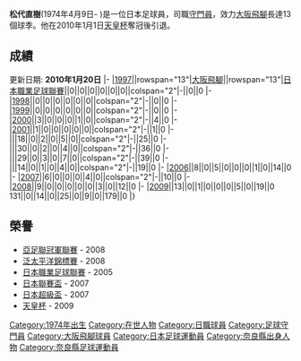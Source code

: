 {{Infobox Football biography
| playername          = 松代直樹
| fullname            = 松代直樹
| image               = 
| dateofbirth         = {{birth date and age|1974|4|9}}
| cityofbirth         = [[奈良市|奈良市]]
| countryofbirth      = [[日本|日本]]
| height              = {{height|m=1.81}}
| currentclub         = 退休
| clubnumber          = 
| position            = [[守門員|守門員]]
| youthyears          = 1993-1996
| youthclubs          = 天理大學
| years               = 1997-2009
| clubs               = [[大阪飛腳|大阪飛腳]]
| caps(goals)         = 131 {{0}}{{0}}(0)
| nationalyears       =
| nationalteam        =
| nationalcaps(goals) = 
| pcupdate            = 2010年1月20日
| ntupdate            = 
}}
'''松代直樹'''(1974年4月9日- )是一位日本足球員，司職[[守門員|守門員]]，效力[[大阪飛腳|大阪飛腳]]長達13個球季。他在2010年1月1日[[天皇杯|天皇杯]]奪冠後引退。
== 成績 ==
更新日期: '''2010年1月20日'''
{{Football player statistics 1|YY}}
{{Football player statistics 2|JPN|YY}}
|-
|[[1997年日本職業足球聯賽|1997]]||rowspan="13"|[[大阪飛腳|大阪飛腳]]||rowspan="13"|[[日本職業足球聯賽|日本職業足球聯賽]]||0||0||0||0||0||0||colspan="2"|-||0||0
|-
|[[1998年日本職業足球聯賽|1998]]||0||0||0||0||0||0||colspan="2"|-||0||0
|-
|[[1999年日本職業足球聯賽|1999]]||0||0||0||0||0||0||colspan="2"|-||0||0
|-
|[[2000年日本職業足球聯賽|2000]]||3||0||0||0||1||0||colspan="2"|-||4||0
|-
|[[2001年日本職業足球聯賽|2001]]||1||0||0||0||0||0||colspan="2"|-||1||0
|-
|{{tsl|en|J. League 2002|2002年日本職業足球聯賽|2002}}||18||0||2||0||5||0||colspan="2"|-||25||0
|-
|{{tsl|en|J. League 2003|2003年日本職業足球聯賽|2003}}||30||0||2||0||4||0||colspan="2"|-||36||0
|-
|{{tsl|en|J. League 2004|2004年日本職業足球聯賽|2004}}||29||0||3||0||7||0||colspan="2"|-||39||0
|-
|{{tsl|en|J. League 2005|2005年日本職業足球聯賽|2005}}||14||0||1||0||4||0||colspan="2"|-||19||0
|-
|[[2006年日本職業足球聯賽|2006]]||8||0||5||0||0||0||1||0||14||0
|-
|[[2007年日本職業足球聯賽|2007]]||6||0||0||0||4||0||colspan="2"|-||10||0
|-
|[[2008年日本職業足球聯賽|2008]]||9||0||0||0||0||0||3||0||12||0
|-
|[[2009年日本職業足球聯賽|2009]]||13||0||1||0||0||0||5||0||19||0
{{Football player statistics 5}}131||0||14||0||25||0||9||0||179||0
|}

== 榮譽 ==
* [[亞足聯冠軍聯賽|亞足聯冠軍聯賽]] - 2008
* [[泛太平洋錦標賽|泛太平洋錦標賽]] - 2008
* [[日本職業足球聯賽|日本職業足球聯賽]] - 2005
* [[日本聯賽盃|日本聯賽盃]] - 2007
* [[日本超級盃|日本超級盃]] - 2007
* [[天皇杯|天皇杯]] - 2009

{{足球运动员小作品}}


[[Category:1974年出生|Category:1974年出生]]
[[Category:在世人物|Category:在世人物]]
[[Category:日職球員|Category:日職球員]]
[[Category:足球守門員|Category:足球守門員]]
[[Category:大阪飛腳球員|Category:大阪飛腳球員]]
[[Category:日本足球運動員|Category:日本足球運動員]]
[[Category:奈良縣出身人物|Category:奈良縣出身人物]]
[[Category:奈良縣足球運動員|Category:奈良縣足球運動員]]